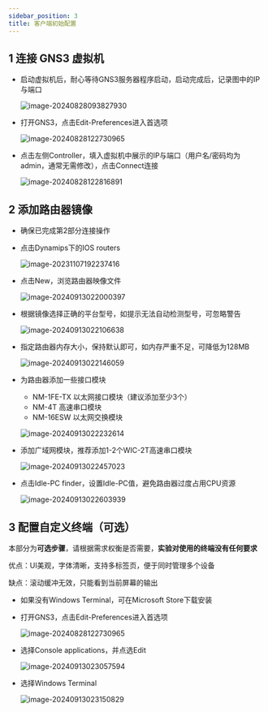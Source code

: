 ```yaml
---
sidebar_position: 3
title: 客户端初始配置
---
```



## 1 连接 GNS3 虚拟机

* 启动虚拟机后，耐心等待GNS3服务器程序启动，启动完成后，记录图中的IP与端口

  ![image-20240828093827930](img/image-20240828093827930.png)

* 打开GNS3，点击Edit-Preferences进入首选项

  ![image-20240828122730965](img/image-20240828122730965.png)

* 点击左侧Controller，填入虚拟机中展示的IP与端口（用户名/密码均为admin，通常无需修改），点击Connect连接

  ![image-20240828122816891](img/image-20240828122816891.png)



## 2 添加路由器镜像

* 确保已完成第2部分连接操作

* 点击Dynamips下的IOS routers

  ![image-20231107192237416](img/image-20231107192237416.png)

* 点击New，浏览路由器映像文件

  ![image-20240913022000397](img/image-20240913022000397.png)

* 根据镜像选择正确的平台型号，如提示无法自动检测型号，可忽略警告

  ![image-20240913022106638](img/image-20240913022106638.png)

* 指定路由器内存大小，保持默认即可，如内存严重不足，可降低为128MB

  ![image-20240913022146059](img/image-20240913022146059.png)

* 为路由器添加一些接口模块

  * NM-1FE-TX 以太网接口模块（建议添加至少3个）
  * NM-4T 高速串口模块
  * NM-16ESW 以太网交换模块

  ![image-20240913022232614](img/image-20240913022232614.png)

* 添加广域网模块，推荐添加1-2个WIC-2T高速串口模块

  ![image-20240913022457023](img/image-20240913022457023.png)

* 点击Idle-PC finder，设置Idle-PC值，避免路由器过度占用CPU资源

  ![image-20240913022603939](img/image-20240913022603939.png)



## 3 配置自定义终端（可选）

本部分为**可选步骤**，请根据需求权衡是否需要，**实验对使用的终端没有任何要求**

优点：UI美观，字体清晰，支持多标签页，便于同时管理多个设备

缺点：滚动缓冲无效，只能看到当前屏幕的输出

* 如果没有Windows Terminal，可在Microsoft Store下载安装

* 打开GNS3，点击Edit-Preferences进入首选项

  ![image-20240828122730965](img/image-20240828122730965.png)

* 选择Console applications，并点选Edit

  ![image-20240913023057594](img/image-20240913023057594.png)

* 选择Windows Terminal

  ![image-20240913023150829](img/image-20240913023150829.png)

